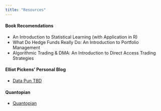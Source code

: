 ```yaml
---
title: "Resources"
---
```


#### __Book Recomendations__

+ An Introduction to Statistical Learning (with Application in R)
+ What Do Hedge Funds Really Do: An Introduction to Portfolio Management
+ Algorithmic Trading & DMA: An Introduction to Direct Access Trading Strategies

#### __Elliot Pickens' Personal Blog__

+ [Data Pun TBD](epickens.github.io "Data Pun TBD")

#### __Quantopian__

+ [Quantopian](https://www.quantopian.com/)